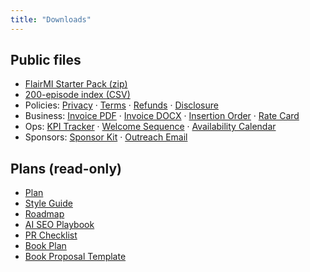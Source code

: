 ```yaml
---
title: "Downloads"
---
```


## Public files
- [FlairMI Starter Pack (zip)](FlairMI_Starter_Pack.zip)
- [200-episode index (CSV)](flairmi_200_episodes.csv)
- Policies: [Privacy](PrivacyPolicy.md) · [Terms](TermsOfUse.md) · [Refunds](Refund_Cancellation_Policy.md) · [Disclosure](Affiliate_Sponsorship_Disclosure.md)
- Business: [Invoice PDF](Invoice_INR.pdf) · [Invoice DOCX](Invoice_INR.docx) · [Insertion Order](Insertion_Order_MiniSponsor.pdf) · [Rate Card](Rate_Card_INR.pdf)
- Ops: [KPI Tracker](KPI_Tracker.csv) · [Welcome Sequence](Email_Welcome_Sequence.txt) · [Availability Calendar](Availability_Calendar.md)
- Sponsors: [Sponsor Kit](FlairMI_Sponsor_Kit.md) · [Outreach Email](FlairMI_Sponsor_Email.txt)

## Plans (read-only)
- [Plan](../plans/FlairMI_Plan.md)
- [Style Guide](../plans/FlairMI_Style_Guide.md)
- [Roadmap](../plans/FlairMI_Roadmap_16w.md)
- [AI SEO Playbook](../plans/FlairMI_AI_SEO_Playbook.md)
- [PR Checklist](../plans/FlairMI_PR_Checklist.md)
- [Book Plan](../plans/FlairMI_Book_Plan.md)
- [Book Proposal Template](../plans/FlairMI_Book_Proposal_Template.md)
